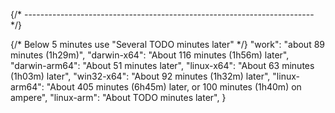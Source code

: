 
{/* ------------------------------------------------------------------------ */}

{/* Below 5 minutes use "Several TODO minutes later" */}
    "work": "about 89 minutes (1h29m)",
    "darwin-x64": "About 116 minutes (1h56m) later",
    "darwin-arm64": "About 51 minutes later",
    "linux-x64": "About 63 minutes (1h03m) later",
    "win32-x64": "About 92 minutes (1h32m) later",
    "linux-arm64": "About 405 minutes (6h45m) later, or 100 minutes (1h40m) on ampere",
    "linux-arm": "About TODO minutes later",
}
